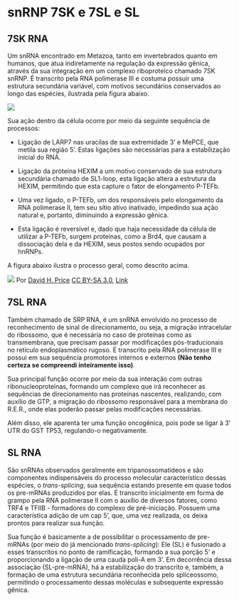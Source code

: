 # snRNP 7SK e 7SL e SL

## 7SK RNA

Um snRNA encontrado em Metazoa, tanto em invertebrados quanto em humanos, que atua indiretamente na regulação da expressão gênica, através da sua integração em um complexo riboproteico chamado 7SK snRNP.
É transcrito pela RNA polimerase III e costuma possuir uma estrutura secundária variável, com motivos secundários conservados ao longo das espécies, ilustrada pela figura abaixo.

![](https://upload.wikimedia.org/wikipedia/commons/9/96/RF00100.jpg)

Sua ação dentro da célula ocorre por meio da seguinte sequência de processos:

* Ligação de LARP7 nas uracilas de sua extremidade 3' e MePCE, que metila sua região 5'. Estas ligações são necessárias para a estabilização inicial do RNA.

* Ligação da proteína HEXIM a um motivo conservado de sua estrutura secundária chamado de SL1-loop, esta ligação altera a estrutura da HEXIM, permitindo que esta capture o fator de elongamento P-TEFb.

* Uma vez ligado, o P-TEFb, um dos responsáveis pelo elongamento da RNA polimerase II, tem seu sítio ativo inativado, impedindo sua ação natural e, portanto, diminuindo a expressão gênica.

* Esta ligação é reversível e, dado que haja necessidade da célula de utilizar a P-TEFb, surgem proteínas, como a Brd4, que causam a dissociação dela e da HEXIM, seus postos sendo ocupados por hnRNPs.

A figura abaixo ilustra o processo geral, como descrito acima.

![](https://upload.wikimedia.org/wikipedia/en/thumb/e/ee/Regulation_of_P-TEFb_by_the_7SK_snRNP.jpg/800px-Regulation_of_P-TEFb_by_the_7SK_snRNP.jpg)
Por <a href="//en.wikipedia.org/w/index.php?title=User:David_H._Price&amp;action=edit&amp;redlink=1" class="new" title="User:David H. Price">David H. Price</a> <a href="https://creativecommons.org/licenses/by-sa/3.0/" title="Creative Commons Attribution-ShareAlike 3.0">CC BY-SA 3.0</a>, <a href="https://en.wikipedia.org/w/index.php?curid=35473945">Link</a>

## 7SL RNA

Também chamado de SRP RNA, é um snRNA envolvido no processo de reconhecimento de sinal de direcionamento, ou seja, a migração intracelular do ribossomo, que é necessária no caso de proteínas como as transmembrana, que precisam passar por modificações pós-traducionais no retículo endoplasmático rugoso. É transcrito pela RNA polimerase III e possui em sua sequência promotores internos e externos **(Não tenho certeza se compreendi inteiramente isso)**.

Sua principal função ocorre por meio da sua interação com outras ribonucleoproteínas, formando um complexo que irá reconhecer as sequências de direcionamento nas proteínas nascentes, realizando, com auxílio de GTP, a migração do ribossomo responsável para a membrana do R.E.R., onde elas poderão passar pelas modificações necessárias.

Além disso, ele aparenta ter uma função oncogênica, pois pode se ligar à 3' UTR do GST TP53, regulando-o negativamente.

## SL RNA

São snRNAs observados geralmente em tripanossomatídeos e são componentes indispensáveis do processo molecular característico dessas espécies, o *trans-splicing*, sua sequência estando presente em quase todos os pre-mRNAs produzidos por elas.
É transcrito inicialmente em forma de grampo pela RNA polimerase II com o auxílio de diversos fatores, como TRF4 e TFIIB - formadores do complexo de pré-iniciação. Possuem uma característica adição de um cap 5', que, uma vez realizada, os deixa prontos para realizar sua função.

Sua função é basicamente a de possibilitar o processamento de pre-mRNAs (por meio do já mencionado *trans-splicing*): Ele (SL) é fusionado a esses transcritos no ponto de ramificação, 
formando a sua porção 5' e proporcionando a ligação de uma cauda poli-A em 3'. Em decorrência dessa associação (SL-pre-mRNA), há a estabilização do transcrito e, também, a formação de uma estrutura secundária reconhecida pelo spliceossomo, permitindo o processamento dessas moléculas e subsequente expressão gênica.